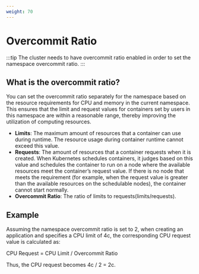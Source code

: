 ```yaml
---
weight: 70
---
```


# Overcommit Ratio

:::tip
The cluster needs to have overcommit ratio enabled in order to set the namespace overcommit ratio.
:::

## What is the overcommit ratio?

You can set the overcommit ratio separately for the namespace based on the resource requirements for CPU and memory in the current namespace. This ensures that the limit and request values for containers set by users in this namespace are within a reasonable range, thereby improving the utilization of computing resources.

- **Limits**: The maximum amount of resources that a container can use during runtime. The resource usage during container runtime cannot exceed this value.
- **Requests**: The amount of resources that a container requests when it is created. When Kubernetes schedules containers, it judges based on this value and schedules the container to run on a node where the available resources meet the container’s request value. If there is no node that meets the requirement (for example, when the request value is greater than the available resources on the schedulable nodes), the container cannot start normally.
- **Overcommit Ratio**: The ratio of limits to requests(limits/requests).

## Example

Assuming the namespace overcommit ratio is set to 2, when creating an application and specifies a CPU limit of 4c, the corresponding CPU request value is calculated as:

CPU Request = CPU Limit / Overcommit Ratio

Thus, the CPU request becomes 4c / 2 = 2c.
